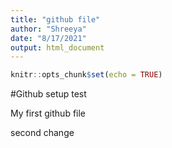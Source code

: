 ```yaml
---
title: "github file"
author: "Shreeya"
date: "8/17/2021"
output: html_document
---
```


```r
knitr::opts_chunk$set(echo = TRUE)
```

#Github setup test

My first github file

second change
